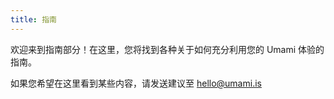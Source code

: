 ```yaml
---
title: 指南
---
```


欢迎来到指南部分！在这里，您将找到各种关于如何充分利用您的 Umami 体验的指南。

如果您希望在这里看到某些内容，请发送建议至 [hello@umami.is](mailto:hello.umami.is)